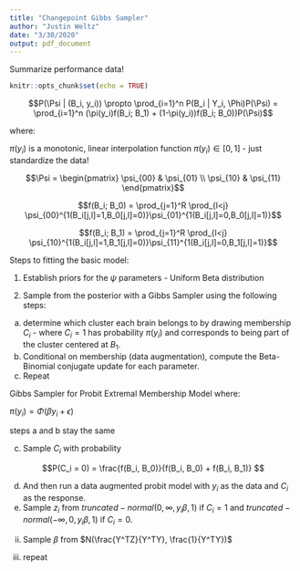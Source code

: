 ```yaml
---
title: "Changepoint Gibbs Sampler"
author: "Justin Weltz"
date: "3/30/2020"
output: pdf_document
---
```


Summarize performance data!

```r
knitr::opts_chunk$set(echo = TRUE)
```


$$P(\Psi | (B_i, y_i)) \propto \prod_{i=1}^n P(B_i | Y_i, \Phi)P(\Psi) = \prod_{i=1}^n  (\pi(y_i)f(B_i; B_1) + (1-\pi(y_i))f(B_i; B_0))P(\Psi)$$

where: 

$\pi(y_i)$ is a monotonic, linear interpolation function $\pi(y_i) \in [0,1]$ - just standardize the data!

$$\Psi = \begin{pmatrix} \psi_{00} & \psi_{01} \\ 
\psi_{10} & \psi_{11} \end{pmatrix}$$

$$f(B_i; B_0) = \prod_{j=1}^R \prod_{l<j}        \psi_{00}^{1(B_i[j,l]=1,B_0[j,l]=0)}\psi_{01}^{1(B_i[j,l]=0,B_0[j,l]=1)}$$

$$f(B_i; B_1) = \prod_{j=1}^R \prod_{l<j} \psi_{10}^{1(B_i[j,l]=1,B_1[j,l]=0)}\psi_{11}^{1(B_i[j,l]=0,B_1[j,l]=1)}$$

Steps to fitting the basic model:

1. Establish priors for the $\psi$ parameters - Uniform Beta distribution

2. Sample from the posterior with a Gibbs Sampler using the following steps:

  a. determine which cluster each brain belongs to by drawing membership $C_i$ - where $C_i = 1$ has probability $\pi(y_i)$ and corresponds to being part of the cluster centered at $B_1$. 
  b. Conditional on membership (data augmentation), compute the Beta-Binomial conjugate update for each parameter.
  c. Repeat

Gibbs Sampler for Probit Extremal Membership Model where:

$\pi(y_i) =\Phi(\beta y_i + \epsilon)$

steps a and b stay the same

c. Sample $C_i$ with probability

$$P(C_i = 0) = \frac{f(B_i, B_0)}{f(B_i, B_0) + f(B_i, B_1)} $$

d. And then run a data augmented probit model with $y_i$ as the data and $C_i$ as the response.
  i. Sample $z_i$ from $truncated-normal(0, \infty, y_i \beta, 1)$ if $C_i = 1$ and $truncated-normal(-\infty,0, y_i \beta, 1)$ if $C_i = 0$. 
  ii. Sample $\beta$ from $N(\frac{Y^TZ}{Y^TY}, \frac{1}{Y^TY})$

d. repeat